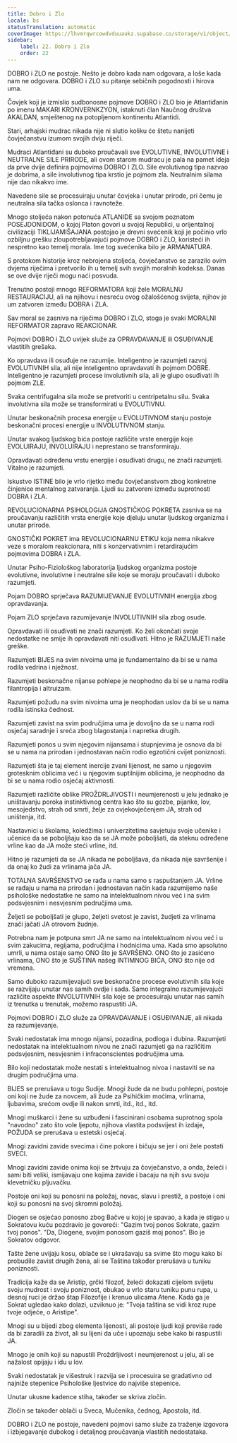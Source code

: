 ```yaml
---
title: Dobro i Zlo
locale: bs
statusTranslation: automatic
coverImage: https://lhvmrqwrcowdvduuaukz.supabase.co/storage/v1/object/public/strapi-uploads/small_cover-educacion-fundamental.webp-2d51a7828a2b1309555be27f7e2a61a0.webp
sidebar:
    label: 22. Dobro i Zlo
    order: 22
---
```

DOBRO i ZLO ne postoje. Nešto je dobro kada nam odgovara, a loše kada nam ne odgovara. DOBRO i ZLO su pitanje sebičnih pogodnosti i hirova uma.

Čovjek koji je izmislio sudbonosne pojmove DOBRO i ZLO bio je Atlantiđanin po imenu MAKARI KRONVERNKZYON, istaknuti član Naučnog društva AKALDAN, smještenog na potopljenom kontinentu Atlantidi.

Stari, arhajski mudrac nikada nije ni slutio koliku će štetu nanijeti čovječanstvu izumom svojih dviju riječi.

Mudraci Atlantiđani su duboko proučavali sve EVOLUTIVNE, INVOLUTIVNE i NEUTRALNE SILE PRIRODE, ali ovom starom mudracu je pala na pamet ideja da prve dvije definira pojmovima DOBRO I ZLO. Sile evolutivnog tipa nazvao je dobrima, a sile involutivnog tipa krstio je pojmom zla. Neutralnim silama nije dao nikakvo ime.

Navedene sile se procesuiraju unutar čovjeka i unutar prirode, pri čemu je neutralna sila tačka oslonca i ravnoteže.

Mnogo stoljeća nakon potonuća ATLANIDE sa svojom poznatom POSEJDONIDOM, o kojoj Platon govori u svojoj Republici, u orijentalnoj civilizaciji TIKLIJAMIŠAJANA postojao je drevni svećenik koji je počinio vrlo ozbiljnu grešku zloupotrebljavajući pojmove DOBRO i ZLO, koristeći ih nespretno kao temelj morala. Ime tog svećenika bilo je ARMANATURA.

S protokom historije kroz nebrojena stoljeća, čovječanstvo se zarazilo ovim dvjema riječima i pretvorilo ih u temelj svih svojih moralnih kodeksa. Danas se ove dvije riječi mogu naći posvuda.

Trenutno postoji mnogo REFORMATORA koji žele MORALNU RESTAURACIJU, ali na njihovu i nesreću ovog ožalošćenog svijeta, njihov je um zatvoren između DOBRA i ZLA.

Sav moral se zasniva na riječima DOBRO i ZLO, stoga je svaki MORALNI REFORMATOR zapravo REAKCIONAR.

Pojmovi DOBRO i ZLO uvijek služe za OPRAVDAVANJE ili OSUĐIVANJE vlastitih grešaka.

Ko opravdava ili osuđuje ne razumije. Inteligentno je razumjeti razvoj EVOLUTIVNIH sila, ali nije inteligentno opravdavati ih pojmom DOBRE. Inteligentno je razumjeti procese involutivnih sila, ali je glupo osuđivati ih pojmom ZLE.

Svaka centrifugalna sila može se pretvoriti u centripetalnu silu. Svaka involutivna sila može se transformirati u EVOLUTIVNU.

Unutar beskonačnih procesa energije u EVOLUTIVNOM stanju postoje beskonačni procesi energije u INVOLUTIVNOM stanju.

Unutar svakog ljudskog bića postoje različite vrste energije koje EVOLUIRAJU, INVOLUIRAJU i neprestano se transformiraju.

Opravdavati određenu vrstu energije i osuđivati drugu, ne znači razumjeti. Vitalno je razumjeti.

Iskustvo ISTINE bilo je vrlo rijetko među čovječanstvom zbog konkretne činjenice mentalnog zatvaranja. Ljudi su zatvoreni između suprotnosti DOBRA i ZLA.

REVOLUCIONARNA PSIHOLOGIJA GNOSTIČKOG POKRETA zasniva se na proučavanju različitih vrsta energije koje djeluju unutar ljudskog organizma i unutar prirode.

GNOSTIČKI POKRET ima REVOLUCIONARNU ETIKU koja nema nikakve veze s moralom reakcionara, niti s konzervativnim i retardirajućim pojmovima DOBRA i ZLA.

Unutar Psiho-Fiziološkog laboratorija ljudskog organizma postoje evolutivne, involutivne i neutralne sile koje se moraju proučavati i duboko razumjeti.

Pojam DOBRO sprječava RAZUMIJEVANJE EVOLUTIVNIH energija zbog opravdavanja.

Pojam ZLO sprječava razumijevanje INVOLUTIVNIH sila zbog osude.

Opravdavati ili osuđivati ne znači razumjeti. Ko želi okončati svoje nedostatke ne smije ih opravdavati niti osuđivati. Hitno je RAZUMJETI naše greške.

Razumjeti BIJES na svim nivoima uma je fundamentalno da bi se u nama rodila vedrina i nježnost.

Razumjeti beskonačne nijanse pohlepe je neophodno da bi se u nama rodila filantropija i altruizam.

Razumjeti požudu na svim nivoima uma je neophodan uslov da bi se u nama rodila istinska čednost.

Razumjeti zavist na svim područjima uma je dovoljno da se u nama rodi osjećaj saradnje i sreća zbog blagostanja i napretka drugih.

Razumjeti ponos u svim njegovim nijansama i stupnjevima je osnova da bi se u nama na prirodan i jednostavan način rodio egzotični cvijet poniznosti.

Razumjeti šta je taj element inercije zvani lijenost, ne samo u njegovim grotesknim oblicima već i u njegovim suptilnijim oblicima, je neophodno da bi se u nama rodio osjećaj aktivnosti.

Razumjeti različite oblike PROŽDRLJIVOSTI i neumjerenosti u jelu jednako je uništavanju poroka instinktivnog centra kao što su gozbe, pijanke, lov, mesojedstvo, strah od smrti, želje za ovjekovječenjem JA, strah od uništenja, itd.

Nastavnici u školama, koledžima i univerzitetima savjetuju svoje učenike i učenice da se poboljšaju kao da se JA može poboljšati, da steknu određene vrline kao da JA može steći vrline, itd.

Hitno je razumjeti da se JA nikada ne poboljšava, da nikada nije savršenije i da onaj ko žudi za vrlinama jača JA.

TOTALNA SAVRŠENSTVO se rađa u nama samo s raspuštanjem JA. Vrline se rađaju u nama na prirodan i jednostavan način kada razumijemo naše psihološke nedostatke ne samo na intelektualnom nivou već i na svim podsvjesnim i nesvjesnim područjima uma.

Željeti se poboljšati je glupo, željeti svetost je zavist, žudjeti za vrlinama znači jačati JA otrovom žudnje.

Potrebna nam je potpuna smrt JA ne samo na intelektualnom nivou već i u svim zakucima, regijama, područjima i hodnicima uma. Kada smo apsolutno umrli, u nama ostaje samo ONO što je SAVRŠENO. ONO što je zasićeno vrlinama, ONO što je SUŠTINA našeg INTIMNOG BIĆA, ONO što nije od vremena.

Samo duboko razumijevajući sve beskonačne procese evolutivnih sila koje se razvijaju unutar nas samih ovdje i sada. Samo integralno razumijevajući različite aspekte INVOLUTIVNIH sila koje se procesuiraju unutar nas samih iz trenutka u trenutak, možemo raspustiti JA.

Pojmovi DOBRO i ZLO služe za OPRAVDAVANJE i OSUĐIVANJE, ali nikada za razumijevanje.

Svaki nedostatak ima mnogo nijansi, pozadina, podloga i dubina. Razumjeti nedostatak na intelektualnom nivou ne znači razumjeti ga na različitim podsvjesnim, nesvjesnim i infraconscientes područjima uma.

Bilo koji nedostatak može nestati s intelektualnog nivoa i nastaviti se na drugim područjima uma.

BIJES se prerušava u togu Sudije. Mnogi žude da ne budu pohlepni, postoje oni koji ne žude za novcem, ali žude za Psihičkim moćima, vrlinama, ljubavima, srećom ovdje ili nakon smrti, itd., itd., itd.

Mnogi muškarci i žene su uzbuđeni i fascinirani osobama suprotnog spola "navodno" zato što vole ljepotu, njihova vlastita podsvijest ih izdaje, POŽUDA se prerušava u estetski osjećaj.

Mnogi zavidni zavide svecima i čine pokore i bičuju se jer i oni žele postati SVECI.

Mnogi zavidni zavide onima koji se žrtvuju za čovječanstvo, a onda, želeći i sami biti veliki, ismijavaju one kojima zavide i bacaju na njih svu svoju klevetničku pljuvačku.

Postoje oni koji su ponosni na položaj, novac, slavu i prestiž, a postoje i oni koji su ponosni na svoj skromni položaj.

Diogen se osjećao ponosno zbog Bačve u kojoj je spavao, a kada je stigao u Sokratovu kuću pozdravio je govoreći: "Gazim tvoj ponos Sokrate, gazim tvoj ponos". "Da, Diogene, svojim ponosom gaziš moj ponos". Bio je Sokratov odgovor.

Tašte žene uvijaju kosu, oblače se i ukrašavaju sa svime što mogu kako bi probudile zavist drugih žena, ali se Taština također prerušava u tuniku poniznosti.

Tradicija kaže da se Aristip, grčki filozof, želeći dokazati cijelom svijetu svoju mudrost i svoju poniznost, obukao u vrlo staru tuniku punu rupa, u desnoj ruci je držao štap Filozofije i krenuo ulicama Atene. Kada ga je Sokrat ugledao kako dolazi, uzviknuo je: "Tvoja taština se vidi kroz rupe tvoje odjeće, o Aristipe".

Mnogi su u bijedi zbog elementa lijenosti, ali postoje ljudi koji previše rade da bi zaradili za život, ali su lijeni da uče i upoznaju sebe kako bi raspustili JA.

Mnogo je onih koji su napustili Proždrljivost i neumjerenost u jelu, ali se nažalost opijaju i idu u lov.

Svaki nedostatak je višestruk i razvija se i procesuira se gradativno od najniže stepenice Psihološke ljestvice do najviše stepenice.

Unutar ukusne kadence stiha, također se skriva zločin.

Zločin se također oblači u Sveca, Mučenika, čednog, Apostola, itd.

DOBRO i ZLO ne postoje, navedeni pojmovi samo služe za traženje izgovora i izbjegavanje dubokog i detaljnog proučavanja vlastitih nedostataka.
